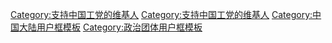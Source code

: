 {{Userbox
  |id= <small>劳工运动</small>
  |id-c= #FFFFFF
  |info= 这个用户支持'''中国工党'''。
  |info-c= red
  |info-s= 9
  |border-c= blue
}}

<includeonly>[[Category:支持中国工党的维基人]]</includeonly>
<noinclude>
[[Category:支持中国工党的维基人]]
[[Category:中国大陆用户框模板]]
[[Category:政治团体用户框模板]]
</noinclude>